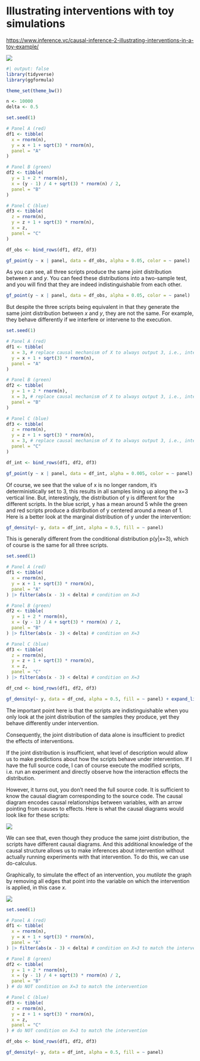 # Illustrating interventions with toy simulations

<https://www.inference.vc/causal-inference-2-illustrating-interventions-in-a-toy-example/>

![](images/clipboard-1927333045.png)

```r
#| output: false
library(tidyverse)
library(ggformula)

theme_set(theme_bw())

n <- 10000
delta <- 0.5
```

```r
set.seed(1)

# Panel A (red)
df1 <- tibble(
  x = rnorm(n),
  y = x + 1 + sqrt(3) * rnorm(n),
  panel = "A"
)

# Panel B (green)
df2 <- tibble(
  y = 1 + 2 * rnorm(n),
  x = (y - 1) / 4 + sqrt(3) * rnorm(n) / 2,
  panel = "B"
)

# Panel C (blue)
df3 <- tibble(
  z = rnorm(n),
  y = z + 1 + sqrt(3) * rnorm(n),
  x = z,
  panel = "C"
)

df_obs <- bind_rows(df1, df2, df3)

gf_point(y ~ x | panel, data = df_obs, alpha = 0.05, color = ~ panel)
```

As you can see, all three scripts produce the same joint distribution between $x$ and $y$. You can feed these distributions into a two-sample test, and you will find that they are indeed indistinguishable from each other.

```r
gf_point(y ~ x | panel, data = df_obs, alpha = 0.05, color = ~ panel) |> gf_lm()
```

But despite the three scripts being equivalent in that they generate the same joint distribution between $x$ and $y$, they are not the same. For example, they behave differently if we interfere or intervene to the execution.

```r
set.seed(1)

# Panel A (red)
df1 <- tibble(
  x = 3, # replace causal mechanism of X to always output 3, i.e., intervene to set X = 3
  y = x + 1 + sqrt(3) * rnorm(n),
  panel = "A"
)

# Panel B (green)
df2 <- tibble(
  y = 1 + 2 * rnorm(n),
  x = 3, # replace causal mechanism of X to always output 3, i.e., intervene to set X = 3
  panel = "B"
)

# Panel C (blue)
df3 <- tibble(
  z = rnorm(n),
  y = z + 1 + sqrt(3) * rnorm(n),
  x = 3, # replace causal mechanism of X to always output 3, i.e., intervene to set X = 3
  panel = "C"
)

df_int <- bind_rows(df1, df2, df3)

gf_point(y ~ x | panel, data = df_int, alpha = 0.005, color = ~ panel)
```

Of course, we see that the value of x is no longer random, it's deterministically set to 3, this results in all samples lining up along the x=3 vertical line. But, interestingly, the distribution of y is different for the different scripts. In the blue script, y has a mean around 5 while the green and red scripts produce a distribution of y centered around a mean of 1. Here is a better look at the marginal distribution of y under the intervention:

```r
gf_density(~ y, data = df_int, alpha = 0.5, fill = ~ panel)
```

This is generally different from the conditional distribution p(y\|x=3), which of course is the same for all three scripts.

```r
set.seed(1)

# Panel A (red)
df1 <- tibble(
  x = rnorm(n),
  y = x + 1 + sqrt(3) * rnorm(n),
  panel = "A"
) |> filter(abs(x - 3) < delta) # condition on X=3

# Panel B (green)
df2 <- tibble(
  y = 1 + 2 * rnorm(n),
  x = (y - 1) / 4 + sqrt(3) * rnorm(n) / 2,
  panel = "B"
) |> filter(abs(x - 3) < delta) # condition on X=3

# Panel C (blue)
df3 <- tibble(
  z = rnorm(n),
  y = z + 1 + sqrt(3) * rnorm(n),
  x = z,
  panel = "C"
) |> filter(abs(x - 3) < delta) # condition on X=3

df_cnd <- bind_rows(df1, df2, df3)

gf_density(~ y, data = df_cnd, alpha = 0.5, fill = ~ panel) + expand_limits(x = c(-4, 12))
```

The important point here is that the scripts are indistinguishable when you only look at the joint distribution of the samples they produce, yet they behave differently under intervention.

Consequently, the joint distribution of data alone is insufficient to predict the effects of interventions.

If the joint distribution is insufficient, what level of description would allow us to make predictions about how the scripts behave under intervention. If I have the full source code, I can of course execute the modified scripts, i.e. run an experiment and directly observe how the interaction effects the distribution.

However, it turns out, you don't need the full source code. It is sufficient to know the causal diagram corresponding to the source code. The causal diagram encodes causal relationships between variables, with an arrow pointing from causes to effects. Here is what the causal diagrams would look like for these scripts:

![](images/clipboard-1791079950.png)

We can see that, even though they produce the same joint distribution, the scripts have different causal diagrams. And this additional knowledge of the causal structure allows us to make inferences about intervention without actually running experiments with that intervention. To do this, we can use do-calculus.

Graphically, to simulate the effect of an intervention, you *mutilate* the graph by removing all edges that point into the variable on which the intervention is applied, in this case $x$.

![](images/clipboard-36456747.png)

```r
set.seed(1)

# Panel A (red)
df1 <- tibble(
  x = rnorm(n),
  y = x + 1 + sqrt(3) * rnorm(n),
  panel = "A"
) |> filter(abs(x - 3) < delta) # condition on X=3 to match the intervention

# Panel B (green)
df2 <- tibble(
  y = 1 + 2 * rnorm(n),
  x = (y - 1) / 4 + sqrt(3) * rnorm(n) / 2,
  panel = "B"
) # do NOT condition on X=3 to match the intervention

# Panel C (blue)
df3 <- tibble(
  z = rnorm(n),
  y = z + 1 + sqrt(3) * rnorm(n),
  x = z,
  panel = "C"
) # do NOT condition on X=3 to match the intervention

df_obs <- bind_rows(df1, df2, df3)

gf_density(~ y, data = df_int, alpha = 0.5, fill = ~ panel)
```
